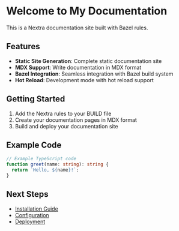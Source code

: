 # Welcome to My Documentation

This is a Nextra documentation site built with Bazel rules.

## Features

- **Static Site Generation**: Complete static documentation site
- **MDX Support**: Write documentation in MDX format
- **Bazel Integration**: Seamless integration with Bazel build system
- **Hot Reload**: Development mode with hot reload support

## Getting Started

1. Add the Nextra rules to your BUILD file
2. Create your documentation pages in MDX format
3. Build and deploy your documentation site

## Example Code

```typescript
// Example TypeScript code
function greet(name: string): string {
  return `Hello, ${name}!`;
}
```

## Next Steps

- [Installation Guide](./installation)
- [Configuration](./configuration)
- [Deployment](./deployment)
